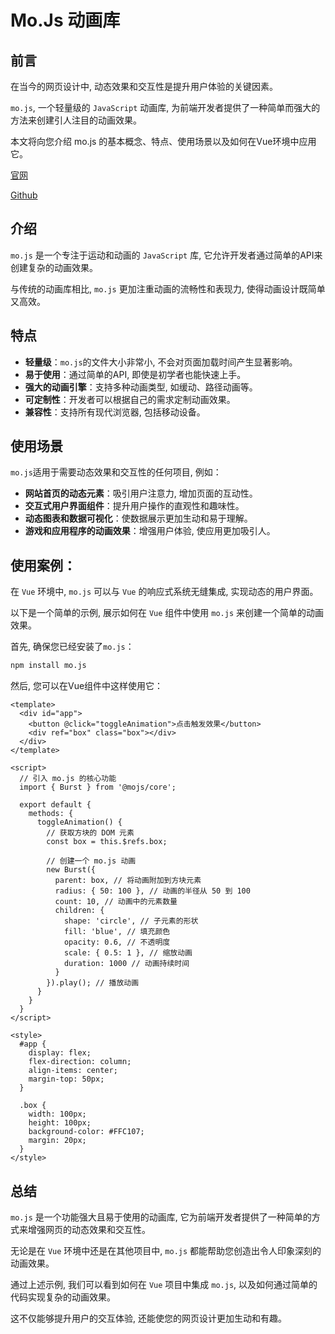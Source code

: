 # Mo.Js 动画库

## 前言

在当今的网页设计中, 动态效果和交互性是提升用户体验的关键因素。

`mo.js`, 一个轻量级的 `JavaScript` 动画库, 为前端开发者提供了一种简单而强大的方法来创建引人注目的动画效果。

本文将向您介绍 mo.js 的基本概念、特点、使用场景以及如何在Vue环境中应用它。

[官网](https://mojs.github.io/)

[Github](https://github.com/mojs/mojs)

## 介绍

`mo.js` 是一个专注于运动和动画的 `JavaScript` 库, 它允许开发者通过简单的API来创建复杂的动画效果。

与传统的动画库相比, `mo.js` 更加注重动画的流畅性和表现力, 使得动画设计既简单又高效。

## 特点

- **轻量级**：`mo.js`的文件大小非常小, 不会对页面加载时间产生显著影响。
- **易于使用**：通过简单的API, 即使是初学者也能快速上手。
- **强大的动画引擎**：支持多种动画类型, 如缓动、路径动画等。
- **可定制性**：开发者可以根据自己的需求定制动画效果。
- **兼容性**：支持所有现代浏览器, 包括移动设备。

## 使用场景

`mo.js`适用于需要动态效果和交互性的任何项目, 例如：

- **网站首页的动态元素**：吸引用户注意力, 增加页面的互动性。
- **交互式用户界面组件**：提升用户操作的直观性和趣味性。
- **动态图表和数据可视化**：使数据展示更加生动和易于理解。
- **游戏和应用程序的动画效果**：增强用户体验, 使应用更加吸引人。

## 使用案例：

在 `Vue` 环境中, `mo.js` 可以与 `Vue` 的响应式系统无缝集成, 实现动态的用户界面。

以下是一个简单的示例, 展示如何在 `Vue` 组件中使用 `mo.js` 来创建一个简单的动画效果。

首先, 确保您已经安装了`mo.js`：

```bash
npm install mo.js
```

然后, 您可以在Vue组件中这样使用它：

```vue
<template>
  <div id="app">
    <button @click="toggleAnimation">点击触发效果</button>
    <div ref="box" class="box"></div>
  </div>
</template>

<script>
  // 引入 mo.js 的核心功能
  import { Burst } from '@mojs/core';

  export default {
    methods: {
      toggleAnimation() {
        // 获取方块的 DOM 元素
        const box = this.$refs.box;

        // 创建一个 mo.js 动画
        new Burst({
          parent: box, // 将动画附加到方块元素
          radius: { 50: 100 }, // 动画的半径从 50 到 100
          count: 10, // 动画中的元素数量
          children: {
            shape: 'circle', // 子元素的形状
            fill: 'blue', // 填充颜色
            opacity: 0.6, // 不透明度
            scale: { 0.5: 1 }, // 缩放动画
            duration: 1000 // 动画持续时间
          }
        }).play(); // 播放动画
      }
    }
  }
</script>

<style>
  #app {
    display: flex;
    flex-direction: column;
    align-items: center;
    margin-top: 50px;
  }

  .box {
    width: 100px;
    height: 100px;
    background-color: #FFC107;
    margin: 20px;
  }
</style>
```

## 总结

`mo.js` 是一个功能强大且易于使用的动画库, 它为前端开发者提供了一种简单的方式来增强网页的动态效果和交互性。

无论是在 `Vue` 环境中还是在其他项目中, `mo.js` 都能帮助您创造出令人印象深刻的动画效果。

通过上述示例, 我们可以看到如何在 `Vue` 项目中集成 `mo.js`, 以及如何通过简单的代码实现复杂的动画效果。

这不仅能够提升用户的交互体验, 还能使您的网页设计更加生动和有趣。
